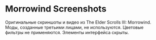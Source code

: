 # Morrowind Screenshots

Оригинальные скриншоты и видео из The Elder Scrolls III: Morrowind. Моды, созданные третьими лицами, не используются.
Цветовые фильтры не применяются. Элементы интерфейса скрыты.
